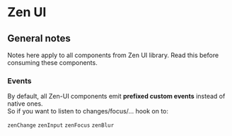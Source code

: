 <Meta title="Guides/About" />

# Zen UI

## General notes

Notes here apply to all components from Zen UI library.
Read this before consuming these components.

### Events

By default, all Zen-UI components emit **prefixed custom events** instead of native ones.<br/>
So if you want to listen to changes/focus/... hook on to:

`zenChange`
`zenInput`
`zenFocus`
`zenBlur`
